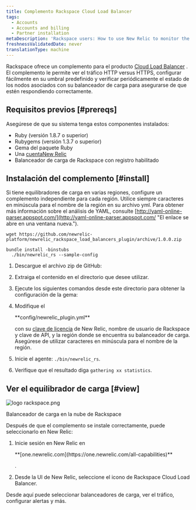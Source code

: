 ```yaml
---
title: Complemento Rackspace Cloud Load Balancer
tags:
  - Accounts
  - Accounts and billing
  - Partner installation
metaDescription: 'Rackspace users: How to use New Relic to monitor the performance of your Rackspace Cloud Load Balancer.'
freshnessValidatedDate: never
translationType: machine
---
```


Rackspace ofrece un complemento para el producto [Cloud Load Balancer](http://www.rackspace.com/cloud/load-balancing/ "El enlace se abre en una ventana nueva.") . El complemento le permite ver el tráfico HTTP versus HTTPS, configurar fácilmente <InlinePopover type="alerts"/>en su umbral predefinido y verificar periódicamente el estado de los nodos asociados con su balanceador de carga para asegurarse de que estén respondiendo correctamente.

## Requisitos previos [#prereqs]

Asegúrese de que su sistema tenga estos componentes instalados:

* Ruby (versión 1.8.7 o superior)
* Rubygems (versión 1.3.7 o superior)
* Gema del paquete Ruby
* Una [cuentaNew Relic](http://newrelic.com/signup "El enlace se abre en una ventana nueva.")
* Balanceador de carga de Rackspace con registro habilitado

## Instalación del complemento [#install]

Si tiene equilibradores de carga en varias regiones, configure un complemento independiente para cada región. Utilice siempre caracteres en minúscula para el nombre de la región en su archivo yml. Para obtener más información sobre el análisis de YAML, consulte [http://yaml-online-parser.appspot.com/](http://yaml-online-parser.appspot.com/ "El enlace se abre en una ventana nueva.").

```
wget https://github.com/newrelic-platform/newrelic_rackspace_load_balancers_plugin/archive/1.0.0.zip
```

```
bundle install -binstubs
  ./bin/newrelic_rs --sample-config
```

1. Descargue el archivo zip de GitHub:

2. Extraiga el contenido en el directorio que desee utilizar.

3. Ejecute los siguientes comandos desde este directorio para obtener la configuración de la gema:

4. Modifique el

   <DNT>
     **config/newrelic_plugin.yml**
   </DNT>

   con su [clave de licencia](/docs/subscriptions/license-key) de New Relic, nombre de usuario de Rackspace y clave de API, y la región donde se encuentra su balanceador de carga. Asegúrese de utilizar caracteres en minúscula para el nombre de la región.

5. Inicie el agente: `./bin/newrelic_rs`.

6. Verifique que el resultado diga `gathering xx statistics`.

## Ver el equilibrador de carga [#view]

<img
  title="logo rackspace.png"
  alt="logo rackspace.png"
  src="/images/accounts_logo_rackspace.webp"
/>

Balanceador de carga en la nube de Rackspace

Después de que el complemento se instale correctamente, puede seleccionarlo en New Relic:

1. Inicie sesión en New Relic en

   <DNT>
     **[one.newrelic.com](https://one.newrelic.com/all-capabilities)**
   </DNT>

   .

2. Desde la UI de New Relic, seleccione el icono de Rackspace Cloud Load Balancer.

Desde aquí puede seleccionar balanceadores de carga, ver el tráfico, configurar alertas y más.
